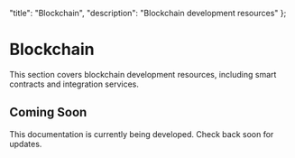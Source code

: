   "title": "Blockchain",
  "description": "Blockchain development resources"
};

# Blockchain

This section covers blockchain development resources, including smart contracts and integration services.

## Coming Soon

This documentation is currently being developed. Check back soon for updates. 